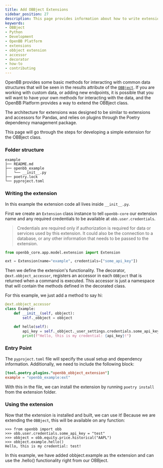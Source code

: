 ```yaml
---
title: Add OBBject Extensions
sidebar_position: 27
description: This page provides information about how to write extensions for the OpenBB OBBject class.
keywords:
- OBBject
- Python
- Development
- OpenBB Platform
- extensions
- obbject extension
- accessor
- decorator
- how-to
- contributing
---
```



<HeadTitle title="Add OBBject Extensions - How-To | OpenBB Platform Docs" />

OpenBB provides some basic methods for interacting with common data structures that will be seen in the results attribute of the [`OBBject`](platform/developer_guide/obbject.md).
If you are working with custom data, or adding new endpoints, it is possible that you will want to have your own methods for interacting with the data, and the OpenBB Platform provides a way to extend the OBBject class.

The architecture for extensions was designed to be similar to extensions and accessors for Pandas, and relies on plugins through the Poetry dependency management package.

This page will go through the steps for developing a simple extension for the OBBject class.

### Folder structure

```shell
example
├── README.md
├── openbb_example
│   └── __init__.py
├── poetry.lock
└── pyproject.toml
```

### Writing the extension

In this example the extension code all lives inside `__init__.py`.

First we create an `Extension` class instance to tell `openbb-core` our extension name and any required credentials to be available at `obb.user.credentials`.

> Credentials are required only if authorization is required for data or services used by this extension.
> It could also be the connection to a database, or any other information that needs to be passed to the extension.

```python
from openbb_core.app.model.extension import Extension

ext = Extension(name="example", credentials=["some_api_key"])
```

Then we define the extension's functionality. The decorator, `@ext.obbject_accessor`, registers an accessor in each `OBBject` that is returned when a command is executed. This accessor is just a namespace that will contain the methods defined in the decorated class.

For this example, we just add a method to say hi:

```python
@ext.obbject_accessor
class Example:
    def __init__(self, obbject):
        self._obbject = obbject

    def hello(self):
        api_key = self._obbject._user_settings.credentials.some_api_key.get_secret_value()
        print(f"Hello, this is my credential: {api_key}!")
```

### Entry Point

The `pyproject.toml` file will specify the usual setup and dependency information. Additionally, we need to include the following block:

```toml
[tool.poetry.plugins."openbb_obbject_extension"]
example = "openbb_example:ext"
```

With this in the file, we can install the extension by running `poetry install` from the extension folder.

### Using the extension

Now that the extension is installed and built, we can use it! Because we are extending the `OBBject`, this will be available on any function:

```shell
>>> from openbb import obb
>>> obb.user.credentials.some_api_key = "test"
>>> obbject = obb.equity.price.historical("AAPL")
>>> obbject.example.hello()
Hello, this is my credential: test!
```

In this example, we have added obbject.example as the extension and can use the .hello() functionality right from our OBBject.

